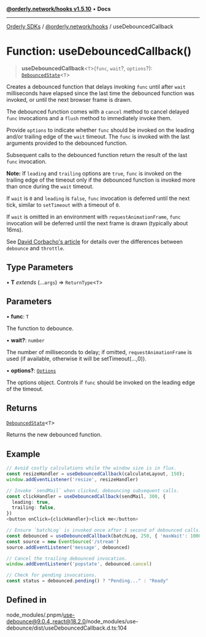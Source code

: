 [**@orderly.network/hooks v1.5.10**](/sdks/tech-doc/@orderly.network/hooks/README) • **Docs**

***

[Orderly SDKs](/sdks/tech-doc/packages) / [@orderly.network/hooks](/sdks/tech-doc/@orderly.network/hooks/README) / useDebouncedCallback

# Function: useDebouncedCallback()

> **useDebouncedCallback**\<`T`\>(`func`, `wait`?, `options`?): [`DebouncedState`](/sdks/tech-doc/@orderly.network/hooks/interfaces/DebouncedState)\<`T`\>

Creates a debounced function that delays invoking `func` until after `wait`
milliseconds have elapsed since the last time the debounced function was
invoked, or until the next browser frame is drawn.

The debounced function comes with a `cancel` method to cancel delayed `func`
invocations and a `flush` method to immediately invoke them.

Provide `options` to indicate whether `func` should be invoked on the leading
and/or trailing edge of the `wait` timeout. The `func` is invoked with the
last arguments provided to the debounced function.

Subsequent calls to the debounced function return the result of the last
`func` invocation.

**Note:** If `leading` and `trailing` options are `true`, `func` is
invoked on the trailing edge of the timeout only if the debounced function
is invoked more than once during the `wait` timeout.

If `wait` is `0` and `leading` is `false`, `func` invocation is deferred
until the next tick, similar to `setTimeout` with a timeout of `0`.

If `wait` is omitted in an environment with `requestAnimationFrame`, `func`
invocation will be deferred until the next frame is drawn (typically about
16ms).

See [David Corbacho's article](https://css-tricks.com/debouncing-throttling-explained-examples/)
for details over the differences between `debounce` and `throttle`.

## Type Parameters

• **T** *extends* (...`args`) => `ReturnType`\<`T`\>

## Parameters

• **func**: `T`

The function to debounce.

• **wait?**: `number`

The number of milliseconds to delay; if omitted, `requestAnimationFrame` is
 used (if available, otherwise it will be setTimeout(...,0)).

• **options?**: [`Options`](../interfaces/Options)

The options object.
 Controls if `func` should be invoked on the leading edge of the timeout.

## Returns

[`DebouncedState`](../interfaces/DebouncedState)\<`T`\>

Returns the new debounced function.

## Example

```ts
// Avoid costly calculations while the window size is in flux.
const resizeHandler = useDebouncedCallback(calculateLayout, 150);
window.addEventListener('resize', resizeHandler)

// Invoke `sendMail` when clicked, debouncing subsequent calls.
const clickHandler = useDebouncedCallback(sendMail, 300, {
  leading: true,
  trailing: false,
})
<button onClick={clickHandler}>click me</button>

// Ensure `batchLog` is invoked once after 1 second of debounced calls.
const debounced = useDebouncedCallback(batchLog, 250, { 'maxWait': 1000 })
const source = new EventSource('/stream')
source.addEventListener('message', debounced)

// Cancel the trailing debounced invocation.
window.addEventListener('popstate', debounced.cancel)

// Check for pending invocations.
const status = debounced.pending() ? "Pending..." : "Ready"
```

## Defined in

node\_modules/.pnpm/use-debounce@9.0.4\_react@18.2.0/node\_modules/use-debounce/dist/useDebouncedCallback.d.ts:104
